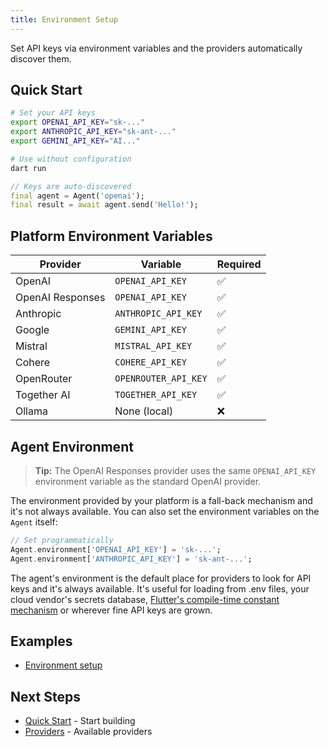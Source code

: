 ```yaml
---
title: Environment Setup
---
```


Set API keys via environment variables and the providers automatically discover
them.

## Quick Start

```bash
# Set your API keys
export OPENAI_API_KEY="sk-..."
export ANTHROPIC_API_KEY="sk-ant-..."
export GEMINI_API_KEY="AI..."

# Use without configuration
dart run
```

```dart
// Keys are auto-discovered
final agent = Agent('openai');
final result = await agent.send('Hello!');
```

## Platform Environment Variables

| Provider | Variable | Required |
|----------|----------|----------|
| OpenAI | `OPENAI_API_KEY` | ✅ |
| OpenAI Responses | `OPENAI_API_KEY` | ✅ |
| Anthropic | `ANTHROPIC_API_KEY` | ✅ |
| Google | `GEMINI_API_KEY` | ✅ |
| Mistral | `MISTRAL_API_KEY` | ✅ |
| Cohere | `COHERE_API_KEY` | ✅ |
| OpenRouter | `OPENROUTER_API_KEY` | ✅ |
| Together AI | `TOGETHER_API_KEY` | ✅ |
| Ollama | None (local) | ❌ |

## Agent Environment

> **Tip:** The OpenAI Responses provider uses the same `OPENAI_API_KEY`
> environment variable as the standard OpenAI provider.

The environment provided by your platform is a fall-back mechanism and it's not
always available. You can also set the environment variables on the `Agent`
itself:

```dart
// Set programmatically
Agent.environment['OPENAI_API_KEY'] = 'sk-...';
Agent.environment['ANTHROPIC_API_KEY'] = 'sk-ant-...';
```

The agent's environment is the default place for providers to look for API keys
and it's always available. It's useful for loading from .env files, your cloud
vendor's secrets database, [Flutter's compile-time constant
mechanism](https://dart.dev/language/variables#final-and-const) or wherever fine
API keys are grown.


## Examples

- [Environment setup](https://github.com/csells/dartantic_ai/blob/main/packages/dartantic_ai/example/bin/chat.dart)

## Next Steps

- [Quick Start](/quick-start) - Start building
- [Providers](/providers) - Available providers
